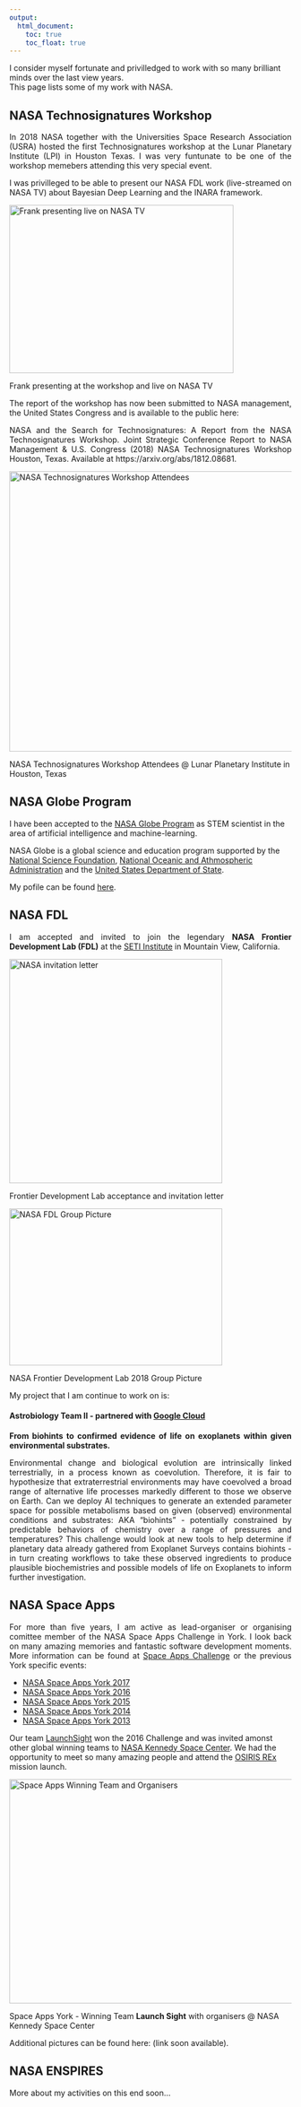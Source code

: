 ```yaml
---
output:
  html_document: 
    toc: true
    toc_float: true
---
```


<link rel="stylesheet" href="styles.css" type="text/css">

I consider myself fortunate and privilledged to work with so many brilliant minds over the last view years.<br>
This page lists some of my work with NASA.<br>

## NASA Technosignatures Workshop

<p align="justify">In 2018 NASA together with the Universities Space Research Association (USRA) hosted the first Technosignatures workshop at the Lunar
Planetary Institute (LPI) in Houston Texas. I was very funtunate to be one of the workshop memebers attending this very special event.</p>

<p align="justify">I was privilleged to be able to present our NASA FDL work (live-streamed on NASA TV) about Bayesian Deep Learning and the INARA framework.</p>

<img src="images/NASATV.jpg" alt="Frank presenting live on NASA TV" style="width:400px;height:300px;"><p>Frank presenting at the workshop and live on NASA TV</p>

<!-- <p align="justify">I have been accepted to the [NASA Globe Program](https://www.globe.gov/) as STEM scientist in the area of artificial intelligence and machine-learning.<br>

NASA Globe is a global science and education program supported by the [National Science Foundation](https://www.nsf.gov/), [National Oceanic and Athmospheric Administration](http://www.noaa.gov/) and the [United States Department of State](https://www.state.gov/).</p> -->

<p align="justify">The report of the workshop has now been submitted to NASA management, the United States Congress and is available to the public here:</p>

<p align="justify">NASA and the Search for Technosignatures: A Report from the NASA Technosignatures Workshop. Joint Strategic Conference Report to NASA Management & U.S. Congress (2018) NASA Technosignatures Workshop Houston, Texas. Available at https://arxiv.org/abs/1812.08681.</p>

<img src="images/NASAGroup.jpg" alt="NASA Technosignatures Workshop Attendees" style="width:800px;height:500px;"><p>NASA Technosignatures Workshop Attendees @ Lunar Planetary Institute in Houston, Texas</p>

## NASA Globe Program

<p align="justify">I have been accepted to the [NASA Globe Program](https://www.globe.gov/) as STEM scientist in the area of artificial intelligence and machine-learning.<br>

NASA Globe is a global science and education program supported by the [National Science Foundation](https://www.nsf.gov/), [National Oceanic and Athmospheric Administration](http://www.noaa.gov/) and the [United States Department of State](https://www.state.gov/).</p>

My pofile can be found [here](https://www.globe.gov/web/frank.soboczenski/home).

## NASA FDL

<p align="justify">I am accepted and invited to join the legendary <b>NASA Frontier Development Lab (FDL)</b> at the [SETI Institute](https://www.seti.org/) in Mountain View, California.</p>

<img src="images/fdl.png" alt="NASA invitation letter" style="width:380px;height:400px;"><p>Frontier Development Lab acceptance and invitation letter</p>

<img src="images/AmesFDL.jpg" alt="NASA FDL Group Picture" style="width:380px;height:280px;"><p>NASA Frontier Development Lab 2018 Group Picture</p>

My project that I am continue to work on is:

#### Astrobiology Team II - partnered with [Google Cloud](https://cloud.google.com/)

<p align="justify"><b>From biohints to confirmed evidence of life on exoplanets within given environmental substrates.</b></p>

<p align="justify">Environmental change and biological evolution are intrinsically linked terrestrially, in a process known as coevolution. Therefore, it is fair to hypothesize that extraterrestrial environments may have coevolved a broad range of alternative life processes markedly different to those we observe on Earth. Can we deploy AI techniques to generate an extended parameter space for possible metabolisms based on given (observed) environmental conditions and substrates: AKA “biohints” - potentially constrained by predictable behaviors of chemistry over a range of pressures and temperatures? This challenge would look at new tools to help determine if planetary data already gathered from Exoplanet Surveys contains biohints - in turn creating workflows to take these observed ingredients to produce plausible biochemistries and possible models of life on Exoplanets to inform further investigation.</p>

<!-- <p align="justify"<b>Show tomorrow's sun today</b><br>
The goal of this challenge would use many terabytes of historic SDO AIA images to build a neural net model to produce a forecast of what the sun will look like 24 hours into the future. The trained neural net model would ingest a time-series sequence of AIA images leading up to the present moment, and output an image of the sun as it is predicted to appear in 24 hours.</p>

<p align="justify"><b>Predicting solar spectral irradiance from SDO/AIA observations</b><br>
Solar spectral irradiance is a critical factor for determining the properties of the Earth's upper atmosphere. Its short-term variability due to solar flares and CMEs could significantly disturb the upper atmosphere of the Earth and increase atmospheric drag on orbiting satellites. The goal of this challenge is to develop an AI model which uses SDO/AIA images to predict solar spectral irradiance (SSI) at Extreme Ultraviolet (EUV), and soft X-ray wavelengths. The EUV/X-ray SSI is an important energy input for terrestrial upper atmospheric models, which has important implications for everything from satellite orbital drag to the long-term evolution of the Earth’s atmosphere.</p>
 -->
 
<!--  ### Category II: Exoplanet Detection (TESS Mission Data)

<p align="justify"><b>Increase the efficacy and yield of exoplanets detection from TESS</b><br>
<b>Team supported and partnered with [Google Cloud](https://cloud.google.com/)</b>
TESS’s mission to discern credible exoplanet signatures is an imposing data task. Moreover any follow-up strategy to further examine interesting candidates is made more demanding because of a mission time constraint, where follow-ups need to be identified each and every month as the spacecraft changes its field of view. At the moment, diagnosis of Exoplanet candidates still requires manual analysis - an impossibly big challenge for humans in the time window available. This time crunch problem remains unresolved, but may be suited to AI approaches. Can we develop AI techniques to resolve the time window problem, by automating the classification analysis currently done by human experts?</p>

<p align="justify"><b>Codify the process of AI derived exoplanet discovery and Cclassification to help TESS better discern rocky planets.</b><br>
Can we use data from Kepler, K2 and and human analysis to develop a method to improve TESS’s ‘Lilith’ simulator factoring a range of stellar properties and occurrence rates and well as develop an ‘explainable AI’ that can learn to better discern rocky classifications as time goes on and identify the key features factored in the analysis? In addition to possible improvements to Lilith this challenge would look to identify improvements to the detection pipeline, not just in the transit detection but also upstream data reduction. I.e. what pixel calibration errors are most detrimental? how best to remove systematics? which systematics cause the most issues? and also identifying improved vetoes in the transiting planet search module.</p> -->

## NASA Space Apps 

<p align="justify">For more than five years, I am active as lead-organiser or organising comittee member of the NASA Space Apps Challenge in York. I look back on many amazing memories and fantastic software development moments. More information can be found at [Space Apps Challenge](https://2017.spaceappschallenge.org/) or the previous York specific events:</p>

- [NASA Space Apps York 2017](https://2017.spaceappschallenge.org/locations/york/)<br>
- [NASA Space Apps York 2016](https://2016.spaceappschallenge.org/locations/york-england)<br>
- [NASA Space Apps York 2015]()<br>
- [NASA Space Apps York 2014]()<br>
- [NASA Space Apps York 2013]()<br>

Our team [LaunchSight]() won the 2016 Challenge and was invited amonst other global winning teams to [NASA Kennedy Space Center](https://www.kennedyspacecenter.com/). We had the opportunity to meet so many amazing people and attend the [OSIRIS REx](https://www.asteroidmission.org/) mission launch. <!--X the Z, Beth the C and R the x were among the many amazing people I've met at my time at NASA. -->

<img src="images/spaceappswinner.jpg" alt="Space Apps Winning Team and Organisers" style="width:550px;height:400px;"><p>Space Apps York - Winning Team **Launch Sight** with organisers @ NASA Kennedy Space Center</p>

Additional pictures can be found here: (link soon available).
 
## NASA ENSPIRES 

<p align="justify">More about my activities on this end soon...</p>


<!--<p align="justify">I currently serve as program reviewer for the Translational Research Institute for Space Health (TRISH) project under the Biomedical Research Advances for Space Health (BRASH) branch.</p>  -->
